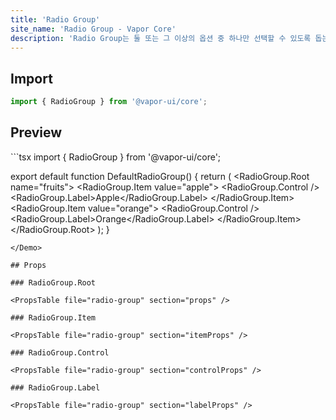 ```yaml
---
title: 'Radio Group'
site_name: 'Radio Group - Vapor Core'
description: 'Radio Group는 둘 또는 그 이상의 옵션 중 하나만 선택할 수 있도록 돕는 입력 컴포넌트입니다.'
---
```


## Import

```jsx
import { RadioGroup } from '@vapor-ui/core';
```

## Preview

<Demo name="default-radio-group">
```tsx
import { RadioGroup } from '@vapor-ui/core';

export default function DefaultRadioGroup() {
    return (
        <RadioGroup.Root name="fruits">
            <RadioGroup.Item value="apple">
                <RadioGroup.Control />
                <RadioGroup.Label>Apple</RadioGroup.Label>
            </RadioGroup.Item>
            <RadioGroup.Item value="orange">
                <RadioGroup.Control />
                <RadioGroup.Label>Orange</RadioGroup.Label>
            </RadioGroup.Item>
        </RadioGroup.Root>
    );
}
```
</Demo>

## Props

### RadioGroup.Root

<PropsTable file="radio-group" section="props" />

### RadioGroup.Item

<PropsTable file="radio-group" section="itemProps" />

### RadioGroup.Control

<PropsTable file="radio-group" section="controlProps" />

### RadioGroup.Label

<PropsTable file="radio-group" section="labelProps" />
